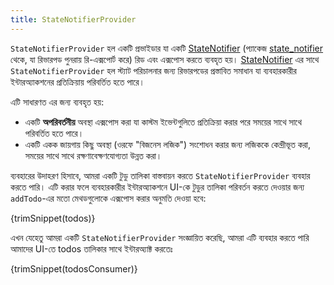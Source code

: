```yaml
---
title: StateNotifierProvider
---
```



`StateNotifierProvider` হল একটি প্রভাইডার যা একটি [StateNotifier] (প্যাকেজ [state_notifier] থেকে, যা রিভারপড পুনরায় রি-এক্সপোর্ট করে) রিড এবং এক্সপোস করতে ব্যবহৃত হয়।
[StateNotifier] এর সাথে `StateNotifierProvider` হল স্ট্যাট পরিচালনার জন্য রিভারপডের প্রস্তাবিত সমাধান যা ব্যবহারকারীর ইন্টারঅ্যাকশনের প্রতিক্রিয়ায় পরিবর্তিত হতে পারে।

এটি সাধারণত এর জন্য ব্যবহৃত হয়:

- একটি **অপরিবর্তনীয়** অবস্থা এক্সপোস করা যা কাস্টম ইভেন্টগুলিতে প্রতিক্রিয়া করার পরে সময়ের সাথে সাথে পরিবর্তিত হতে পারে।
- একটি একক জায়গায় কিছু অবস্থা (ওরফে "বিজনেস লজিক") সংশোধন করার জন্য লজিককে কেন্দ্রীভূত করা, সময়ের সাথে সাথে রক্ষণাবেক্ষণযোগ্যতা উন্নত করা।

ব্যবহারের উদাহরণ হিসাবে, আমরা একটি টুডু তালিকা বাস্তবায়ন করতে `StateNotifierProvider` ব্যবহার করতে পারি।
এটি করার ফলে ব্যবহারকারীর ইন্টারঅ্যাকশনে UI-কে টুডুর তালিকা পরিবর্তন করতে দেওয়ার জন্য `addTodo`-এর মতো মেথডগুলোকে এক্সপোস করার অনুমতি দেওয়া হবে:

<CodeBlock>{trimSnippet(todos)}</CodeBlock>

এখন যেহেতু আমরা একটি `StateNotifierProvider` সংজ্ঞায়িত করেছি, আমরা এটি ব্যবহার করতে পারি আমাদের UI-তে todos তালিকার সাথে ইন্টারঅ্যাক্ট করতেঃ

<CodeBlock>{trimSnippet(todosConsumer)}</CodeBlock>

[state_notifier]: https://pub.dev/packages/state_notifier
[statenotifier]: https://pub.dev/documentation/state_notifier/latest/state_notifier/StateNotifier-class.html
[provider]: ./provider
[futureprovider]: ./future_provider
